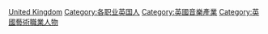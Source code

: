 [[Category:各國音樂人物|United Kingdom]]
[[Category:各职业英国人|Category:各职业英国人]]
[[Category:英國音樂產業|Category:英國音樂產業]]
[[Category:英國藝術職業人物|Category:英國藝術職業人物]]